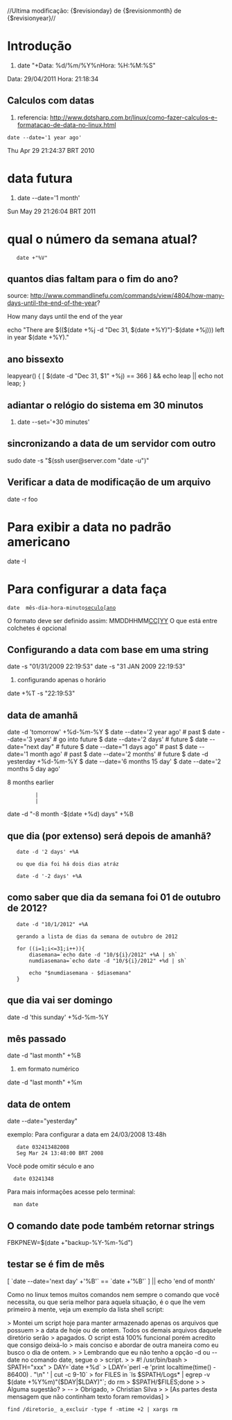 //Ultima modificação: {$revisionday} de {$revisionmonth} de {$revisionyear}//
=Introdução=

# date "+Data: %d/%m/%Y%nHora: %H:%M:%S"
Data: 29/04/2011
Hora: 21:18:34

==Calculos com datas==
# referencia: http://www.dotsharp.com.br/linux/como-fazer-calculos-e-formatacao-de-data-no-linux.html

 date --date='1 year ago'
Thu Apr 29 21:24:37 BRT 2010

=data futura=
# date --date='1 month'
Sun May 29 21:26:04 BRT 2011

=qual o número da semana atual?=

    date +"%V"

==quantos dias faltam para o fim do ano?==
source: http://www.commandlinefu.com/commands/view/4804/how-many-days-until-the-end-of-the-year?

How many days until the end of the year

echo "There are $(($(date +%j -d "Dec 31, $(date +%Y)")-$(date +%j))) left in year $(date +%Y)."

==ano bissexto==

leapyear() { [ $(date -d "Dec 31, $1" +%j) == 366 ] && echo leap || echo not leap; }

==adiantar o relógio do sistema em 30 minutos==

# date --set='+30 minutes'


==sincronizando a data de um servidor com outro==

sudo date -s "$(ssh user@server.com "date -u")"

==Verificar a data de modificação de um arquivo==

date -r foo

=Para exibir a data no padrão americano=

date -I

=Para configurar a data faça=

 date  mês-dia-hora-minuto[[seculo[ano]]

O formato deve ser definido assim: MMDDHHMM[[CC[YY]]
O que está entre colchetes é opcional
==Configurando a data com base em uma string==

date -s "01/31/2009 22:19:53"
date -s "31 JAN 2009 22:19:53"

# configurando apenas o horário
date +%T -s "22:19:53"


==data de amanhã==

date -d 'tomorrow' +%d-%m-%Y
$ date --date='2 year ago'  # past
$ date --date='3 years'     # go into future
$ date --date='2 days'      # future
$ date --date="next day"    # future
$ date --date="1 days ago"  # past
$ date --date='1 month ago' # past
$ date --date='2 months'    # future
$ date -d yesterday +%d-%m-%Y
$ date --date='6 months 15 day'
$ date --date='2 months 5 day ago'

8 months earlier
          |
          |
date -d "-8 month -$(date +%d) days" +%B

== que dia (por extenso) será depois de amanhã? ==

	date -d '2 days' +%A

	ou que dia foi há dois dias atráz


	date -d '-2 days' +%A

== como saber que dia da semana foi 01 de outubro de 2012?==

	date -d "10/1/2012" +%A

	gerando a lista de dias da semana de outubro de 2012

	for ((i=1;i<=31;i++)){
		diasemana=`echo date -d "10/${i}/2012" +%A | sh`
		numdiasemana=`echo date -d "10/${i}/2012" +%d | sh`

		echo "$numdiasemana - $diasemana"
	}

==que dia vai ser domingo==

date -d 'this sunday' +%d-%m-%Y

==mês passado==

date -d "last month" +%B

# em formato numérico
date -d "last month" +%m

==data de ontem==

date --date="yesterday"

exemplo:
Para configurar a data em 24/03/2008 13:48h

    date 032413482008
    Seg Mar 24 13:48:00 BRT 2008


Você pode omitir século e ano

   date 03241348


Para mais informações acesse pelo terminal:

   man date

==O comando date pode também retornar strings==

FBKPNEW=$(date +"backup-%Y-%m-%d")

==testar se é fim de mês==

[ `date --date='next day' +'%B'` == `date +'%B'` ] || echo 'end of month'


Como no linux temos muitos comandos nem sempre o comando que você
necessita, ou que seria melhor para aquela situação, é o que
lhe vem primeiro à mente, veja um exemplo da lista shell script:


> Montei um script hoje para manter armazenado apenas os arquivos que possuem
> a data de hoje ou de ontem. Todos os demais arquivos daquele diretório serão
> apagados. O script está 100% funcional porém acredito que consigo deixá-lo
> mais conciso e abordar de outra maneira como eu busco o dia de ontem.
>
> Lembrando que eu não tenho a opção -d ou --date no comando date, segue o
> script.
>
> #! /usr/bin/bash
> SPATH="xxx"
> DAY=`date +%d`
> LDAY=`perl -e 'print localtime(time() - 86400) . "\n" ' | cut -c 9-10`
> for FILES in `ls $SPATH/Logs* | egrep -v $(date +%Y%m)"($DAY|$LDAY)"`; do rm
> $SPATH/$FILES;done
>
> Alguma sugestão?
> --
> Obrigado,
> Christian Silva
>
> [As partes desta mensagem que não continham texto foram removidas]
>

 find /diretorio_ a_excluir -type f -mtime +2 | xargs rm
